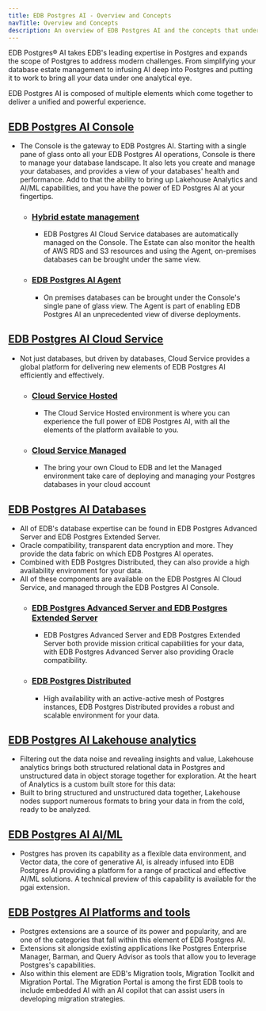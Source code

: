 ```yaml
---
title: EDB Postgres AI - Overview and Concepts
navTitle: Overview and Concepts
description: An overview of EDB Postgres AI and the concepts that underpin it
---
```


EDB Postgres® AI takes EDB's leading expertise in Postgres and expands the scope of Postgres to address modern challenges. From simplifying your database estate management to infusing AI deep into Postgres and putting it to work to bring all your data under one analytical eye.

EDB Postgres AI is composed of multiple elements which come together to deliver a unified and powerful experience.


## [EDB Postgres AI Console](/edb-postgres-ai/console)
* The Console is the gateway to EDB Postgres AI. Starting with a single pane of glass onto all your EDB Postgres AI operations, Console is there to manage your database landscape. It also lets you create and manage your databases, and provides a view of your databases' health and performance. Add to that the ability to bring up Lakehouse Analytics and AI/ML capabilities, and you have the power of ED Postgres AI at your fingertips.
    * ### [Hybrid estate management](/edb-postgres-ai/console/estate)
        * EDB Postgres AI Cloud Service databases are automatically managed on the Console. The Estate can also monitor the health of AWS RDS and S3 resources and using the Agent, on-premises databases can be brought under the same view.
    * ### [EDB Postgres AI Agent](/edb-postgres-ai/console/agent)
        * On premises databases can be brought under the Console's single pane of glass view. The Agent is part of enabling EDB Postgres AI an unprecedented view of diverse deployments.

## [EDB Postgres AI Cloud Service](/edb-postgres-ai/cloud-service)
* Not just databases, but driven by databases, Cloud Service provides a global platform for delivering new elements of EDB Postgres AI efficiently and effectively.
    * ### [Cloud Service Hosted](/edb-postgres-ai/cloud-service/hosted)
        * The Cloud Service Hosted environment is where you can experience the full power of EDB Postgres AI, with all the elements of the platform available to you.
    * ### [Cloud Service Managed](/edb-postgres-ai/cloud-service/managed)
        * The bring your own Cloud to EDB and let the Managed environment take care of deploying and managing your Postgres databases in your cloud account

## [EDB Postgres AI Databases](/edb-postgres-ai/databases)
* All of EDB's database expertise can be found in EDB Postgres Advanced Server and EDB Postgres Extended Server. 
* Oracle compatibility, transparent data encryption and more. They provide the data fabric on which EDB Postgres AI operates.
* Combined with EDB Postgres Distributed, they can also provide a high availability environment for your data. 
* All of these components are available on the EDB Postgres AI Cloud Service, and managed through the EDB Postgres AI Console.
    * ### [EDB Postgres Advanced Server and EDB Postgres Extended Server](/edb-postgres-ai/databases/databases)
        * EDB Postgres Advanced Server and EDB Postgres Extended Server both provide mission critical capabilities for your data, with EDB Postgres Advanced Server also providing Oracle compatibility.
    * ### [EDB Postgres Distributed](/edb-postgres-ai/databases/options/)
        * High availability with an active-active mesh of Postgres instances, EDB Postgres Distributed provides a robust and scalable environment for your data.

##  [EDB Postgres AI Lakehouse analytics](/edb-postgres-ai/analytics)
* Filtering out the data noise and revealing insights and value, Lakehouse analytics brings both structured relational data in Postgres and unstructured data in object storage together for exploration. At the heart of Analytics is a custom built store for this data:
* Built to bring structured and unstructured data together, Lakehouse nodes support numerous formats to bring your data in from the cold, ready to be analyzed. 
## [EDB Postgres AI AI/ML](/edb-postgres-ai/ai-ml)
* Postgres has proven its capability as a flexible data environment, and Vector data, the core of generative AI, is already infused into EDB Postgres AI providing a platform for a range of practical and effective AI/ML solutions. A technical preview of this capability is available for the pgai extension.
## [EDB Postgres AI Platforms and tools](/edb-postgres-ai/tools)
* Postgres extensions are a source of its power and popularity, and are one of the categories that fall within this element of EDB Postgres AI. 
* Extensions sit alongside existing applications like Postgres Enterprise Manager, Barman, and Query Advisor as tools that allow you to leverage Postgres's capabilities.
* Also within this element are EDB's Migration tools, Migration Toolkit and Migration Portal. The Migration Portal is among the first EDB tools to include embedded AI with an AI copilot that can assist users in developing migration strategies.


